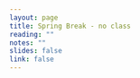 ```yaml
---
layout: page
title: Spring Break - no class
reading: ""
notes: ""
slides: false
link: false
---
```

